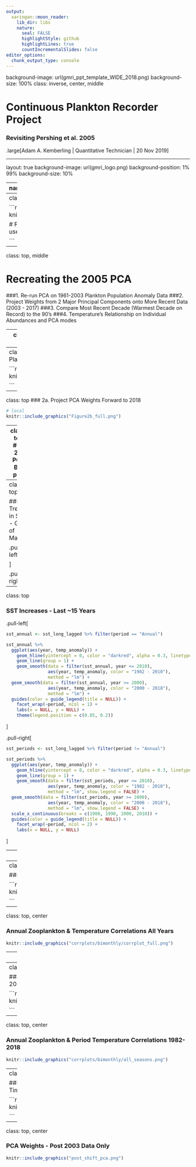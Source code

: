 ```yaml
---
output:
  xaringan::moon_reader:
    lib_dir: libs
    nature:
      seal: FALSE
      highlightStyle: github
      highlightLines: true
      countIncrementalSlides: false
editor_options: 
  chunk_output_type: console
---
```

background-image: url(gmri_ppt_template_WIDE_2018.png)
background-size: 100%
class: inverse, center, middle

# Continuous Plankton Recorder Project



### Revisiting Pershing et al. 2005
.large[Adam A. Kemberling | Quantitative Technician | 20 Nov 2019]

---

layout: true
background-image: url(gmri_logo.png)
background-position: 1% 99%
background-size: 10%

---
name: title
class:  middle, top

```r
options(htmltools.dir.version = FALSE)
knitr::opts_chunk$set(echo = FALSE, comment = NA, warning = FALSE, message = FALSE, fig.retina = 3)
options(knitr.kable.NA = '')

####  Packages  ####
library(ggbiplot)
library(tidyverse)
library(here)
#devtools::install_github("vqv/ggbiplot")


####  Functions  ####
find_box_data <- function(box_project_name) {
  box_project <- as.character(box_project_name)
  box_path <- str_c("/Users/akemberling/Box/Adam Kemberling/Box_Projects/", paste(box_project))
  return(box_path)
}

cpr_boxpath <- find_box_data("continuous_plankton_recorder")
gmricols_boxpath <- find_box_data("R_exercise_library/gmri_colors/gmripalette/R")

source(str_c(gmricols_boxpath, "/gmri_colors.R"))
floor_decade <- function(value){ return(value - value %% 10) }


#Set ggplot theme
theme_set(theme_classic())

####  Load Data  ####

# SST long-format with the lag periods
sst_long_lagged <- read_csv(str_c(cpr_boxpath, "data", "processed_data", "SST_with_lags.csv", sep = "/")) %>% 
  mutate(period = case_when(
    period == "annual" ~ "Annual",
    period == "jf" ~ "January - February",
    period == "ma" ~ "March - April",
    period == "mj" ~ "May - June",
    period == "ja" ~ "July - August",
    period == "so" ~ "September - October",
    period == "nd" ~ "November - December"),
period = factor(period, 
                levels = c("Annual", "January - February", "March - April", "May - June", "July - August", "September - October", "November - December")))

# CPR species Data with the corrresponding SST
species_periods_long <- read_csv(str_c(cpr_boxpath, "data", "processed_data", "cpr_with_SSTlags.csv", sep = "/"))  %>% 
  mutate(period = case_when(
    period == "annual" ~ "Annual",
    period == "jf" ~ "January - February",
    period == "ma" ~ "March - April",
    period == "mj" ~ "May - June",
    period == "ja" ~ "July - August",
    period == "so" ~ "September - October",
    period == "nd" ~ "November - December"),
period = factor(period, 
                levels = c("Annual", "January - February", "March - April", "May - June", "July - August", "September - October", "November - December")))

```

# Pershing et al. 2005

.pull-left[

  **Data**

 * 42 Years of Zooplankton Data (1961 - 2003)

 * 6 Zooplankton species (2 Calanaus age-groups)
]

.pull-right[

  **Findings**
  
  * Two Dominant PCA Modes
  
  * Decadal variation in Plankton Communities
  
  * Two Zooplankton-communities associated with PCA modes
  
  * Temperature thought to drive shift between modes

]



---
class: top, center


```r
# local
knitr::include_graphics("pershing_05_PCA.png") 

# For pasting images outside of code blocks use:
#![2005 results](pershing_05_PCA.png)


```

---
class: top, middle

# Recreating the 2005 PCA

 ###1. Re-run PCA on 1961-2003 Plankton Population Anomaly Data
 ###2. Project Weights from 2 Major Principal Components onto More Recent Data (2003 - 2017)
 ###3. Compare Most Recent Decade (Warmest Decade on Record) to the 90's
 ###4. Temperature's Relationship on Individual Abundances and PCA modes

---
class: top
### 1a. Re-run PCA on 1961-2003 Plankton Population Anomaly Data


```r
# local
knitr::include_graphics("Figure2a_recreation.png") 

```

---
class: top
### 1b. Re-run PCA on 1961-2003 Plankton Population Anomaly Data

```r
# local
knitr::include_graphics("Figure2b_recreation.png") 

```



---
class: top
### 2a. Project PCA Weights Forward to 2018

```r
# local
knitr::include_graphics("Figure2b_full.png") 

```

---
class: top
### 2b. PCA Bi-plot

```r
# local
knitr::include_graphics("2005pca_biplot.png") 

```



---
class: top

### Trends in SST - Gulf of Maine

.pull-left[
```r
sst_long_lagged %>% filter(period == "Annual") %>% 
  ggplot(aes(year, temp_anomaly)) +
    geom_hline(yintercept = 0, color = "darkred", alpha = 0.3, linetype = 2) +
    geom_line(group = 1) +
    geom_smooth(method = "loess", color = gmri_cols("gmri blue")) +
    facet_wrap(~period, ncol = 1) +
    labs(x = NULL, y = NULL)
```

]


.pull-right[
```r
sst_long_lagged %>% filter(period != "Annual") %>% 
  ggplot(aes(year, temp_anomaly)) +
    geom_hline(yintercept = 0, color = "darkred", alpha = 0.3, linetype = 2) +
    geom_line(group = 1) +
    geom_smooth(method = "loess", color = gmri_cols("gmri blue")) +
    facet_wrap(~period, ncol = 2) +
    scale_x_continuous(breaks = c(1980, 1990, 2000, 2010)) +
    labs(x = NULL, y = NULL)
```
]

---
class: top

### SST Increases - Last ~15 Years

.pull-left[
```r
sst_annual <- sst_long_lagged %>% filter(period == "Annual")

sst_annual %>% 
  ggplot(aes(year, temp_anomaly)) +
    geom_hline(yintercept = 0, color = "darkred", alpha = 0.3, linetype = 2) +
    geom_line(group = 1) +
    geom_smooth(data = filter(sst_annual, year <= 2010),
                aes(year, temp_anomaly, color = "1982 - 2010"),
                method = "lm") +
  geom_smooth(data = filter(sst_annual, year >= 2000),
                aes(year, temp_anomaly, color = "2000 - 2018"),
                method = "lm") +
  guides(color = guide_legend(title = NULL)) +
    facet_wrap(~period, ncol = 1) +
    labs(x = NULL, y = NULL) +
    theme(legend.position = c(0.85, 0.2))
```

]


.pull-right[
```r
sst_periods <- sst_long_lagged %>% filter(period != "Annual")

sst_periods %>% 
  ggplot(aes(year, temp_anomaly)) +
    geom_hline(yintercept = 0, color = "darkred", alpha = 0.3, linetype = 2) +
    geom_line(group = 1) +
    geom_smooth(data = filter(sst_periods, year <= 2010),
                aes(year, temp_anomaly, color = "1982 - 2010"),
                method = "lm", show.legend = FALSE) +
  geom_smooth(data = filter(sst_periods, year >= 2000),
                aes(year, temp_anomaly, color = "2000 - 2018"),
                method = "lm", show.legend = FALSE) +
  scale_x_continuous(breaks = c(1980, 1990, 2000, 2010)) +
  guides(color = guide_legend(title = NULL)) +
    facet_wrap(~period, ncol = 2) +
    labs(x = NULL, y = NULL)
```
]

---
class: top, center

### SST + Zooplankton PCA Modes


```r

knitr::include_graphics("2005_ts_temps.png") 

```

---
class: top, center

### 05' PCA Modes - Extended to 2018


```r
knitr::include_graphics("full_ts_temps.png") 


```

---
class: top, center

### Annual Zooplankton & Temperature Correlations All Years

```r
knitr::include_graphics("corrplots/bimonthly/corrplot_full.png") 


```


---
class: top, center

### Annual Zooplankton & Temperature Correlations 1982-2003

```r
knitr::include_graphics("corrplots/bimonthly/corrplot_pre.png") 


```

---
class: top, center

### Annual Zooplankton & Temperature Correlations 2003-2018

```r
knitr::include_graphics("corrplots/bimonthly/corrplot_post.png") 


```

---
class: top, center

### Annual Zooplankton & Period Temperature Correlations 1982-2018

```r
knitr::include_graphics("corrplots/bimonthly/all_seasons.png") 


```


---
class: top, center

### PCA Weights - Using Full Timeseries

```r
knitr::include_graphics("full_ts_pca.png") 

```

---
class: top, center

### PCA Weights - Post 2003 Data Only

```r
knitr::include_graphics("post_shift_pca.png") 

```

